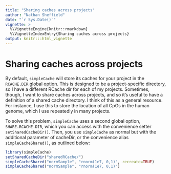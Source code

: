 ```yaml
---
title: "Sharing caches across projects"
author: "Nathan Sheffield"
date: "`r Sys.Date()`"
vignette: >
  %\VignetteEngine{knitr::rmarkdown}
  %\VignetteIndexEntry{Sharing caches across projects}
output: knitr:::html_vignette
---
```


# Sharing caches across projects

By default, `simpleCache` will store its caches for your project in the `RCACHE.DIR` global option. This is designed to be a project-specific directory, so I have a different RCache dir for each of my projects. Sometimes, though, I want to share caches across projects, and so it's useful to have a definition of a shared cache directory. I think of this as a general resource. For instance, I use this to store the location of all CpGs in the human genome, which I use repeatedly in many projects.

To solve this problem, `simpleCache` uses a second global option, `SHARE.RCACHE.DIR`, which you can access with the convenience setter `setSharedCacheDir()`. Then, you use `simpleCache` as normal but with the additional parameter of cacheDir, or the convenience alias `simpleCacheShared()`, as outlined below:

```r
library(simpleCache)
setSharedCacheDir("sharedRCache/")
simpleCacheShared("normSample", "rnorm(1e7, 0,1)", recreate=TRUE)
simpleCacheShared("normSample", "rnorm(1e7, 0,1)")
```
